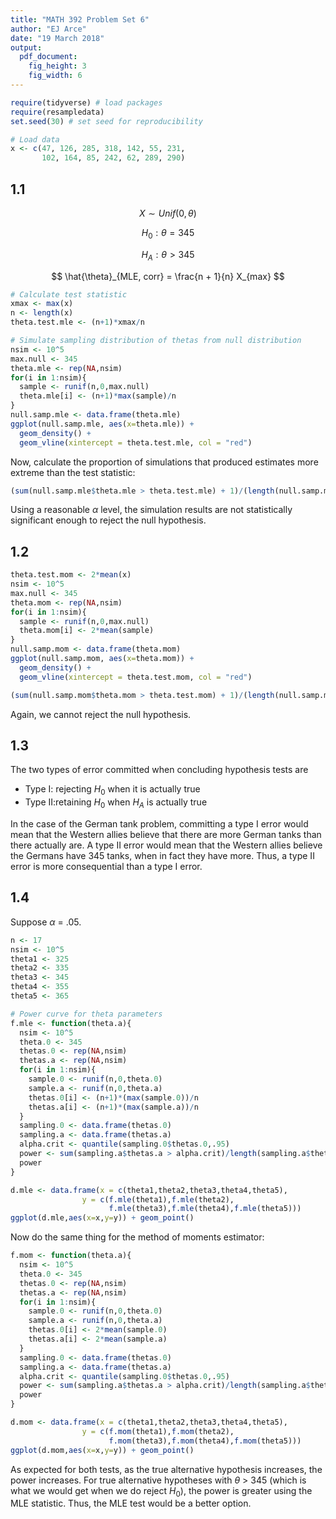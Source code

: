 ```yaml
---
title: "MATH 392 Problem Set 6"
author: "EJ Arce"
date: "19 March 2018"
output: 
  pdf_document:
    fig_height: 3
    fig_width: 6
---
```



```r
require(tidyverse) # load packages
require(resampledata)
set.seed(30) # set seed for reproducibility
```

```r
# Load data
x <- c(47, 126, 285, 318, 142, 55, 231, 
       102, 164, 85, 242, 62, 289, 290)
```

## 1.1

$$
X \sim Unif(0,\theta)
$$

$$
H_{0}: \theta = 345
$$

$$
H_{A}: \theta > 345
$$

$$
\hat{\theta}_{MLE, corr} = \frac{n + 1}{n} X_{max}
$$

```r
# Calculate test statistic
xmax <- max(x)
n <- length(x)
theta.test.mle <- (n+1)*xmax/n
```

```r
# Simulate sampling distribution of thetas from null distribution
nsim <- 10^5
max.null <- 345
theta.mle <- rep(NA,nsim)
for(i in 1:nsim){
  sample <- runif(n,0,max.null)
  theta.mle[i] <- (n+1)*max(sample)/n
}
null.samp.mle <- data.frame(theta.mle)
ggplot(null.samp.mle, aes(x=theta.mle)) +
  geom_density() +
  geom_vline(xintercept = theta.test.mle, col = "red")
```

Now, calculate the proportion of simulations that produced estimates more extreme than the test statistic:

```r
(sum(null.samp.mle$theta.mle > theta.test.mle) + 1)/(length(null.samp.mle$theta.mle) + 1)
```

Using a reasonable $\alpha$ level, the simulation results are not statistically significant enough to reject the null hypothesis.

## 1.2

```r
theta.test.mom <- 2*mean(x)
nsim <- 10^5
max.null <- 345
theta.mom <- rep(NA,nsim)
for(i in 1:nsim){
  sample <- runif(n,0,max.null)
  theta.mom[i] <- 2*mean(sample)
}
null.samp.mom <- data.frame(theta.mom)
ggplot(null.samp.mom, aes(x=theta.mom)) +
  geom_density() +
  geom_vline(xintercept = theta.test.mom, col = "red")
```

```r
(sum(null.samp.mom$theta.mom > theta.test.mom) + 1)/(length(null.samp.mom$theta.mom) + 1)
```

Again, we cannot reject the null hypothesis.

## 1.3

The two types of error committed when concluding hypothesis tests are

* Type I: rejecting $H_{0}$ when it is actually true
* Type II:retaining $H_{0}$ when $H_{A}$ is actually true

In the case of the German tank problem, committing a type I error would mean that the Western allies believe that there are more German tanks than there actually are. A type II error would mean that the Western allies believe the Germans have 345 tanks, when in fact they have more. Thus, a type II error is more consequential than a type I error.

## 1.4

Suppose $\alpha$ = .05.

```r
n <- 17
nsim <- 10^5
theta1 <- 325
theta2 <- 335
theta3 <- 345
theta4 <- 355
theta5 <- 365
```

```r
# Power curve for theta parameters
f.mle <- function(theta.a){
  nsim <- 10^5
  theta.0 <- 345
  thetas.0 <- rep(NA,nsim)
  thetas.a <- rep(NA,nsim)
  for(i in 1:nsim){
    sample.0 <- runif(n,0,theta.0)
    sample.a <- runif(n,0,theta.a)
    thetas.0[i] <- (n+1)*(max(sample.0))/n
    thetas.a[i] <- (n+1)*(max(sample.a))/n
  }
  sampling.0 <- data.frame(thetas.0)
  sampling.a <- data.frame(thetas.a)
  alpha.crit <- quantile(sampling.0$thetas.0,.95)
  power <- sum(sampling.a$thetas.a > alpha.crit)/length(sampling.a$thetas.a)
  power
}
```

```r
d.mle <- data.frame(x = c(theta1,theta2,theta3,theta4,theta5),
                y = c(f.mle(theta1),f.mle(theta2),
                      f.mle(theta3),f.mle(theta4),f.mle(theta5)))
ggplot(d.mle,aes(x=x,y=y)) + geom_point()
```

Now do the same thing for the method of moments estimator:

```r
f.mom <- function(theta.a){
  nsim <- 10^5
  theta.0 <- 345
  thetas.0 <- rep(NA,nsim)
  thetas.a <- rep(NA,nsim)
  for(i in 1:nsim){
    sample.0 <- runif(n,0,theta.0)
    sample.a <- runif(n,0,theta.a)
    thetas.0[i] <- 2*mean(sample.0)
    thetas.a[i] <- 2*mean(sample.a)
  }
  sampling.0 <- data.frame(thetas.0)
  sampling.a <- data.frame(thetas.a)
  alpha.crit <- quantile(sampling.0$thetas.0,.95)
  power <- sum(sampling.a$thetas.a > alpha.crit)/length(sampling.a$thetas.a)
  power
}
```

```r
d.mom <- data.frame(x = c(theta1,theta2,theta3,theta4,theta5),
                y = c(f.mom(theta1),f.mom(theta2),
                      f.mom(theta3),f.mom(theta4),f.mom(theta5)))
ggplot(d.mom,aes(x=x,y=y)) + geom_point()
```

As expected for both tests, as the true alternative hypothesis increases, the power increases. For true alternative hypotheses with $\theta$ > 345 (which is what we would get when we do reject $H_{0}$), the power is greater using the MLE statistic. Thus, the MLE test would be a better option.